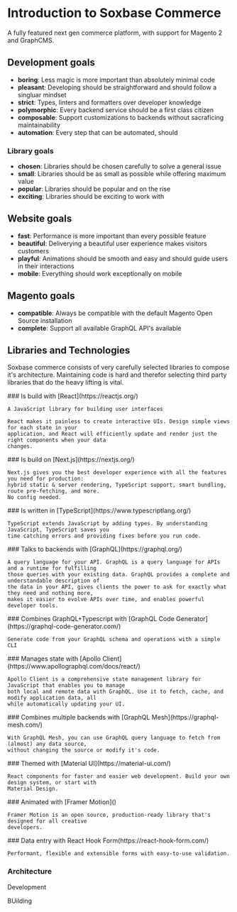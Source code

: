 # Introduction to Soxbase Commerce

A fully featured next gen commerce platform, with support for Magento 2 and GraphCMS.

## Development goals

- **boring**: Less magic is more important than absolutely minimal code
- **pleasant**: Developing should be straightforward and should follow a singluar mindset
- **strict**: Types, linters and formatters over developer knowledge
- **polymorphic**: Every backend service should be a first class citizen
- **composable**: Support customizations to backends without sacraficing maintainability
- **automation**: Every step that can be automated, should

### Library goals

- **chosen**: Libraries should be chosen carefully to solve a general issue
- **small**: Libraries should be as small as possible while offering maximum value
- **popular**: Libraries should be popular and on the rise
- **exciting**: Libraries should be exciting to work with

## Website goals

- **fast**: Performance is more important than every possible feature
- **beautiful**: Deliverying a beautiful user experience makes visitors customers
- **playful**: Animations should be smooth and easy and should guide users in their interactions
- **mobile**: Everything should work exceptionally on mobile

## Magento goals

- **compatible**: Always be compatible with the default Magento Open Source installation
- **complete**: Support all available GraphQL API's available

## Libraries and Technologies

Soxbase commerce consists of very carefully selected libraries to compose it's architecture.
Maintaining code is hard and therefor selecting third party libraries that do the heavy lifting is
vital.

<div className='grid grid-cols-1 gap-4'>
  <div className='shadow-lg p-6'>
    ### Is build with [React](https://reactjs.org/)

    A JavaScript library for building user interfaces

    React makes it painless to create interactive UIs. Design simple views for each state in your
    application, and React will efficiently update and render just the right components when your data
    changes.

  </div>
  <div className='shadow-lg p-6'>
    ### Is build on [Next.js](https://nextjs.org/)

    Next.js gives you the best developer experience with all the features you need for production:
    hybrid static & server rendering, TypeScript support, smart bundling, route pre-fetching, and more.
    No config needed.

  </div>

  <div className='shadow-lg p-6'>
    ### Is written in [TypeScript](https://www.typescriptlang.org/)

    TypeScript extends JavaScript by adding types. By understanding JavaScript, TypeScript saves you
    time catching errors and providing fixes before you run code.

  </div>
  <div className='shadow-lg p-6'>
    ### Talks to backends with [GraphQL](https://graphql.org/)

    A query language for your API. GraphQL is a query language for APIs and a runtime for fulfilling
    those queries with your existing data. GraphQL provides a complete and understandable description of
    the data in your API, gives clients the power to ask for exactly what they need and nothing more,
    makes it easier to evolve APIs over time, and enables powerful developer tools.

  </div>
  <div className='shadow-lg p-6'>
    ### Combines GraphQL+Typescript with [GraphQL Code Generator](https://graphql-code-generator.com/)

    Generate code from your GraphQL schema and operations with a simple CLI

  </div>
  <div className='shadow-lg p-6'>
    ### Manages state with [Apollo Client](https://www.apollographql.com/docs/react/)

    Apollo Client is a comprehensive state management library for JavaScript that enables you to manage
    both local and remote data with GraphQL. Use it to fetch, cache, and modify application data, all
    while automatically updating your UI.

  </div>
  <div className='shadow-lg p-6'>
    ### Combines multiple backends with [GraphQL Mesh](https://graphql-mesh.com/)

    With GraphQL Mesh, you can use GraphQL query language to fetch from (almost) any data source,
    without changing the source or modify it's code.

  </div>
  <div className='shadow-lg p-6'>
    ### Themed with [Material UI](https://material-ui.com/)

    React components for faster and easier web development. Build your own design system, or start with
    Material Design.

  </div>
  <div className='shadow-lg p-6'>
    ### Animated with [Framer Motion]()

    Framer Motion is an open source, production-ready library that's designed for all creative
    developers.

  </div>
  <div className='shadow-lg p-6'>
    ### Data entry with React Hook Form(https://react-hook-form.com/)

    Performant, flexible and extensible forms with easy-to-use validation.

  </div>
</div>

### Architecture

Development

BUilding
